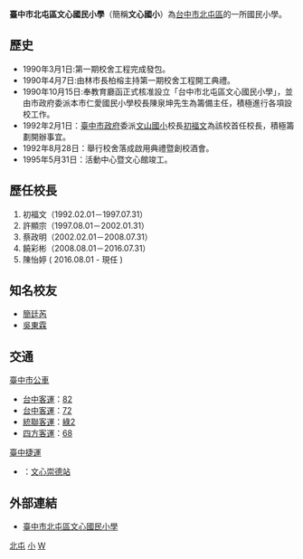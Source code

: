 {{Infobox_School
|name           =臺中市北屯區文心國民小學<br>Taichung Municipal <br>Wenxin Elementary School
|image          =[[File:台中市文心國小.JPG|250px]]
|motto          =
|established    =1992年10月15日
|type           =市立[[國民小學|國民小學]]
|affiliation    =
|district       ={{ROC}}[[臺中市|臺中市]][[北屯區|北屯區]]
|president      =
|principal      =陳怡婷
|head of school =
|dean           =
|faculty        =
|staff          =
|enrollment     =
|free_label     =
|free_text      =
|free_label2    =
|free_text2     =
|location       =[[臺中市|臺中市]][[北屯區|北屯區]][[文心路|文心路]]四段575號
|information    =
|website        =[http://www.wxes.tc.edu.tw/ www.wxes.tc.edu.tw]
}}
'''臺中市北屯區文心國民小學'''（簡稱'''文心國小'''）為[[台中市|台中市]][[北屯區|北屯區]]的一所國民小學。

==歷史==
*1990年3月1日:第一期校舍工程完成發包。
*1990年4月7日:由林市長柏榕主持第一期校舍工程開工典禮。
*1990年10月15日:奉教育廳函正式核准設立「台中市北屯區文心國民小學」，並由市政府委派本市仁愛國民小學校長陳泉坤先生為籌備主任，積極進行各項設校工作。
*1992年2月1日：[[臺中市政府|臺中市政府]]委派[[臺中市南屯區文山國民小學|文山國小]]校長[[初福文|初福文]]為該校首任校長，積極籌劃開辦事宜。
*1992年8月28日：舉行校舍落成啟用典禮暨創校酒會。
*1995年5月31日：活動中心暨文心館竣工。

==歷任校長==
#初福文（1992.02.01－1997.07.31）
#許顯宗（1997.08.01－2002.01.31）
#蔡政明（2002.02.01－2008.07.31）
#饒彩彬（2008.08.01－2016.07.31）
#陳怡婷 (  2016.08.01 -       現任        )

==知名校友==
*[[簡廷芮|簡廷芮]]
*[[吳東霖|吳東霖]]

==交通==
;[[臺中市公車|臺中市公車]]
*[[台中客運|台中客運]]：[[台中市公車82路|82]]
*[[台中客運|台中客運]]：[[台中市公車72路|72]]
*[[統聯客運|統聯客運]]：[[台中市公車綠2路|綠2]]
*[[四方客運|四方客運]]：[[台中市公車68路|68]]
;{{Rint|tw|tcrt}}[[臺中捷運|臺中捷運]]
*{{臺中捷運線路名|綠}}：[[文心崇德站|文心崇德站]]

==外部連結==
*[http://www.wxes.tc.edu.tw/ 臺中市北屯區文心國民小學] {{Wayback|url=http://www.wxes.tc.edu.tw/ |date=20110711190503 }}

{{臺中市國民中小學}}

[[Category:臺中市立國民小學|北屯]]
[[Category:北屯區學校|小]]
[[Category:1992年創建的教育機構|W]]